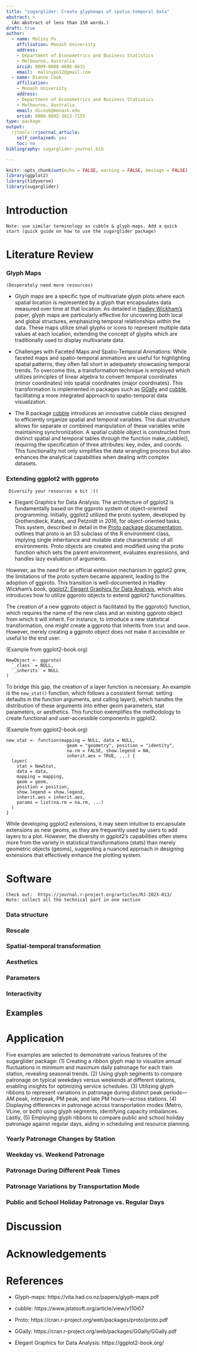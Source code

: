 ```yaml
---
title: "sugarglider: Create glyphmaps of spatio-temporal data"
abstract: >
  (An abstract of less than 150 words.)
draft: true
author:  
  - name: Maliny Po
    affiliation: Monash University 
    address:
    - Department of Econometrics and Business Statistics
    - Melbourne, Australia
    orcid: 0009-0008-4686-6631
    email:  malinypo12@gmail.com
  - name: Dianne Cook
    affiliation:
    - Monash University
    address:
    - Department of Econometrics and Business Statistics
    - Melbourne, Australia
    email: dicook@monash.edu
    orcid: 0000-0002-3813-7155
type: package
output: 
  rjtools::rjournal_article:
    self_contained: yes
    toc: no
bibliography: sugarglider-journal.bib

---
```


```r
knitr::opts_chunk$set(echo = FALSE, warning = FALSE, message = FALSE)
library(ggplot2)
library(tidyverse)
library(sugarglider)
```

# Introduction

```
Note: use similar terminology as cubble & glyph-maps. Add a quick start (quick guide on how to use the sugarglider package)
```






# Literature Review

### Glyph Maps

```
(Desperately need more resources)
```

-  Glyph maps are a specific type of multivariate glyph plots where each spatial location is represented by a glyph that encapsulates data measured over time at that location. As detailed in [Hadley Wickham's](https://vita.had.co.nz/papers/glyph-maps.pdf) paper, glyph maps are particularly effective for uncovering both local and global structures, emphasizing temporal relationships within the data. These maps utilize small glyphs or icons to represent multiple data values at each location, extending the concept of glyphs which are traditionally used to display multivariate data.

- Challenges with Faceted Maps and Spatio-Temporal Animations: While faceted maps and spatio-temporal animations are useful for highlighting spatial patterns, they often fall short in adequately showcasing temporal trends. To overcome this, a transformation technique is employed which utilizes principles of linear algebra to convert temporal coordinates (minor coordinates) into spatial coordinates (major coordinates). This transformation is implemented in packages such as [GGally](https://cran.r-project.org/web/packages/GGally/GGally.pdf) and [cubble]( https://www.jstatsoft.org/article/view/v110i07), facilitating a more integrated approach to spatio-temporal data visualization.

- The R package [cubble](https://www.jstatsoft.org/article/view/v110i07) introduces an innovative cubble class designed to efficiently organize spatial and temporal variables. This dual structure allows for separate or combined manipulation of these variables while maintaining synchronization. A spatial cubble object is constructed from distinct spatial and temporal tables through the function make_cubble(), requiring the specification of three attributes: key, index, and coords. This functionality not only simplifies the data wrangling process but also enhances the analytical capabilities when dealing with complex datasets.


### Extending ggplot2 with ggproto

```
 Diversify your resources a bit :((
```

- Elegant Graphics for Data Analysis: The architecture of ggplot2 is fundamentally based on the ggproto system of object-oriented programming. Initially, ggplot2 utilized the proto system, developed by Grothendieck, Kates, and Petzoldt in 2016, for object-oriented tasks. This system, described in detail in the [Proto package documentation](https://cran.r-project.org/web/packages/proto/proto.pdf), 
outlines that proto is an S3 subclass of the R environment class, implying single inheritance and mutable state characteristic of all environments. Proto objects are created and modified using the proto function which sets the parent environment, evaluates expressions, and handles lazy evaluation of arguments.

However, as the need for an official extension mechanism in ggplot2 grew, the limitations of the proto system became apparent, leading to the adoption of ggproto. This transition is well-documented in Hadley Wickham’s book, [ggplot2: Elegant Graphics for Data Analysis](https://ggplot2-book.org/), which also introduces how to utilize ggproto objects to extend ggplot2 functionalities.

The creation of a new ggproto object is facilitated by the ggproto() function, which requires the name of the new class and an existing ggproto object from which it will inherit. For instance, to introduce a new statistical transformation, one might create a ggproto that inherits from `Stat` and `Geom.` However, merely creating a ggproto object does not make it accessible or useful to the end user.

(Example from ggplot2-book.org)
```
NewObject <- ggproto(
  `_class` = NULL, 
  `_inherits` = NULL
)
```

To bridge this gap, the creation of a layer function is necessary. An example is the `new_stat()` function, which follows a consistent format: setting defaults in the function arguments, and calling layer(), which handles the distribution of these arguments into either geom parameters, stat parameters, or aesthetics. This function exemplifies the methodology to create functional and user-accessible components in ggplot2.

(Example from ggplot2-book.org)
```
new_stat <- function(mapping = NULL, data = NULL, 
                       geom = "geometry", position = "identity", 
                       na.rm = FALSE, show.legend = NA, 
                       inherit.aes = TRUE, ...) {
  layer(
    stat = NewStat, 
    data = data, 
    mapping = mapping, 
    geom = geom, 
    position = position, 
    show.legend = show.legend, 
    inherit.aes = inherit.aes, 
    params = list(na.rm = na.rm, ...)
  )
}
```

While developing ggplot2 extensions, it may seem intuitive to encapsulate extensions as new geoms, as they are frequently used by users to add layers to a plot. However, the diversity in ggplot2’s capabilities often stems more from the variety in statistical transformations (stats) than merely geometric objects (geoms), suggesting a nuanced approach in designing extensions that effectively enhance the plotting system.




# Software

```
Check out:  https://journal.r-project.org/articles/RJ-2023-013/
Note: collect all the technical part in one section
```

### Data structure

### Rescale

### Spatial-temporal transformation

### Aesthetics

### Parameters

### Interactivity

## Examples








# Application 

Five examples are selected to demonstrate various features of the sugarglider package: (1) Creating a ribbon glyph map to visualize annual fluctuations in minimum and maximum daily patronage for each train station, revealing seasonal trends. (2) Using glyph segments to compare patronage on typical weekdays versus weekends at different stations, enabling insights for optimizing service schedules. (3) Utilizing glyph ribbons to represent variations in patronage during distinct peak periods—AM peak, interpeak, PM peak, and late PM hours—across stations. (4) Displaying differences in patronage across transportation modes (Metro, VLine, or both) using glyph segments, identifying capacity imbalances. Lastly, (5) Employing glyph ribbons to compare public and school holiday patronage against regular days, aiding in scheduling and resource planning.

### Yearly Patronage Changes by Station


### Weekday vs. Weekend Patronage


### Patronage During Different Peak Times


### Patronage Variations by Transportation Mode


### Public and School Holiday Patronage vs. Regular Days




# Discussion


# Acknowledgements

# References

- Glyph-maps: https://vita.had.co.nz/papers/glyph-maps.pdf

- cubble: https://www.jstatsoft.org/article/view/v110i07

- Proto:  https://cran.r-project.org/web/packages/proto/proto.pdf

- GGally: https://cran.r-project.org/web/packages/GGally/GGally.pdf

- Elegant Graphics for Data Analysis: https://ggplot2-book.org/ 
